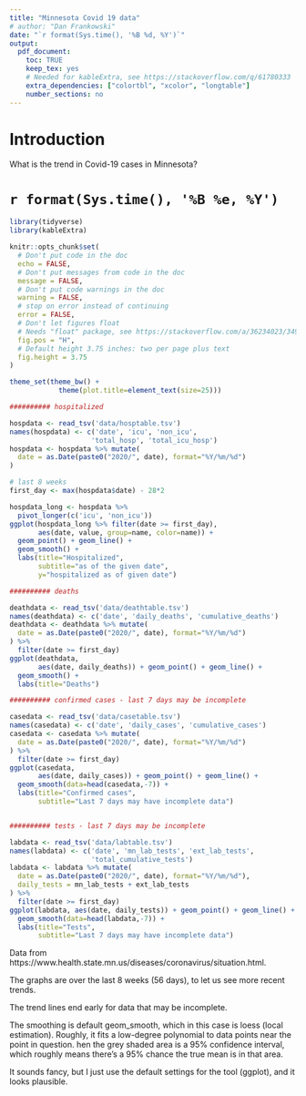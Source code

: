 ```yaml
---
title: "Minnesota Covid 19 data"
# author: "Dan Frankowski"
date: "`r format(Sys.time(), '%B %d, %Y')`"
output:
  pdf_document:
    toc: TRUE
    keep_tex: yes
    # Needed for kableExtra, see https://stackoverflow.com/q/61780333
    extra_dependencies: ["colortbl", "xcolor", "longtable"]
    number_sections: no
---
```


# Introduction

What is the trend in Covid-19 cases in Minnesota?

# `r format(Sys.time(), '%B %e, %Y')`

```r
library(tidyverse)
library(kableExtra)

knitr::opts_chunk$set(
  # Don't put code in the doc
  echo = FALSE,
  # Don't put messages from code in the doc
  message = FALSE,
  # Don't put code warnings in the doc
  warning = FALSE,
  # stop on error instead of continuing
  error = FALSE,
  # Don't let figures float
  # Needs "float" package, see https://stackoverflow.com/a/36234023/34935
  fig.pos = "H",
  # Default height 3.75 inches: two per page plus text
  fig.height = 3.75
)

theme_set(theme_bw() +
            theme(plot.title=element_text(size=25)))
```

```r
########## hospitalized

hospdata <- read_tsv('data/hosptable.tsv')
names(hospdata) <- c('date', 'icu', 'non_icu',
                    'total_hosp', 'total_icu_hosp')
hospdata <- hospdata %>% mutate(
  date = as.Date(paste0("2020/", date), format="%Y/%m/%d")
)

# last 8 weeks
first_day <- max(hospdata$date) - 28*2

hospdata_long <- hospdata %>%
  pivot_longer(c('icu', 'non_icu'))
ggplot(hospdata_long %>% filter(date >= first_day),
       aes(date, value, group=name, color=name)) +
  geom_point() + geom_line() +
  geom_smooth() +
  labs(title="Hospitalized",
       subtitle="as of the given date",
       y="hospitalized as of given date")

########## deaths

deathdata <- read_tsv('data/deathtable.tsv')
names(deathdata) <- c('date', 'daily_deaths', 'cumulative_deaths')
deathdata <- deathdata %>% mutate(
  date = as.Date(paste0("2020/", date), format="%Y/%m/%d")
) %>%
  filter(date >= first_day)
ggplot(deathdata,
       aes(date, daily_deaths)) + geom_point() + geom_line() +
  geom_smooth() +
  labs(title="Deaths")

########## confirmed cases - last 7 days may be incomplete

casedata <- read_tsv('data/casetable.tsv')
names(casedata) <- c('date', 'daily_cases', 'cumulative_cases')
casedata <- casedata %>% mutate(
  date = as.Date(paste0("2020/", date), format="%Y/%m/%d")
) %>%
  filter(date >= first_day)
ggplot(casedata,
       aes(date, daily_cases)) + geom_point() + geom_line() +
  geom_smooth(data=head(casedata,-7)) +
  labs(title="Confirmed cases",
       subtitle="Last 7 days may have incomplete data")


########## tests - last 7 days may be incomplete

labdata <- read_tsv('data/labtable.tsv')
names(labdata) <- c('date', 'mn_lab_tests', 'ext_lab_tests',
                    'total_cumulative_tests')
labdata <- labdata %>% mutate(
  date = as.Date(paste0("2020/", date), format="%Y/%m/%d"),
  daily_tests = mn_lab_tests + ext_lab_tests
) %>%
  filter(date >= first_day)
ggplot(labdata, aes(date, daily_tests)) + geom_point() + geom_line() +
  geom_smooth(data=head(labdata,-7)) +
  labs(title="Tests",
       subtitle="Last 7 days may have incomplete data")
```

Data from https://www.health.state.mn.us/diseases/coronavirus/situation.html.

The graphs are over the last 8 weeks (56 days), to let us see more recent trends.

The trend lines end early for data that may be incomplete.

The smoothing is default geom_smooth, which in this case is loess (local estimation).
Roughly, it fits a low-degree polynomial to data points near the point in question.
hen the grey shaded area is a 95% confidence interval, which roughly means there's
a 95% chance the true mean is in that area.

It sounds fancy, but I just use the default settings for the tool (ggplot),
and it looks plausible.

